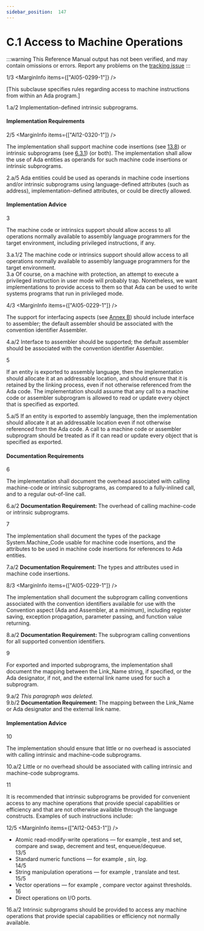 ```yaml
---
sidebar_position:  147
---
```


# C.1 Access to Machine Operations

:::warning
This Reference Manual output has not been verified,
and may contain omissions or errors.
Report any problems on the [tracking issue](https://github.com/ada-lang-io/ada-lang-io/issues/20)
:::


<MarginText>1/3</MarginText>
<MarginInfo items={["AI05-0299-1"]} />
<p>[This subclause specifies rules regarding access to machine instructions from within an Ada program.] <br /></p>

<AnnotatedOnly>
<MarginText>1.a/2</MarginText>
<Admonition type="aarm" aarm="implementation-defined">
<strong></strong>Implementation-defined intrinsic subprograms.<br /></Admonition>
</AnnotatedOnly>


#### Implementation Requirements

<MarginText>2/5</MarginText>
<MarginInfo items={["AI12-0320-1"]} />
<p>The implementation shall support machine code insertions (see <a href="../AA-13/AA-13.8">13.8</a>) or intrinsic subprograms (see <a href="../AA-6/AA-6.3#Subclause_6.3.1">6.3.1</a>) (or both). The implementation  shall  allow the use of Ada entities as operands for such machine code insertions or intrinsic subprograms.<br /></p>

<AnnotatedOnly>
<MarginText>2.a/5</MarginText>
<MarginInfo items={["AI12-0320-1"]} />
<Admonition type="aarm" aarm="discussion">
<strong></strong>Ada entities could be used as operands in machine code insertions and/or intrinsic subprograms using language-defined attributes (such as address), implementation-defined attributes, or could be directly allowed. <br /></Admonition>
</AnnotatedOnly>


#### Implementation Advice

<MarginText>3</MarginText>
<p>The machine code or intrinsics support should allow access to all operations normally available to assembly language programmers for the target environment, including privileged instructions, if any. <br /></p>

<AnnotatedOnly>
<MarginText>3.a.1/2</MarginText>
<Admonition type="aarm" aarm="implementation-advice">
<strong></strong>The machine code or intrinsics support should allow access to all operations normally available to assembly language programmers for the target environment.<br /></Admonition>
</AnnotatedOnly>

<AnnotatedOnly>
<MarginText>3.a</MarginText>
<Admonition type="aarm" aarm="ramification">
<strong></strong>Of course, on a machine with protection, an attempt to execute a privileged instruction in user mode will probably trap. Nonetheless, we want implementations to provide access to them so that Ada can be used to write systems programs that run in privileged mode. <br /></Admonition>
</AnnotatedOnly>

<MarginText>4/3</MarginText>
<MarginInfo items={["AI05-0229-1"]} />
<p>The support for interfacing aspects (see <a href="../AA-B/">Annex B</a>) should include interface to assembler; the default assembler should be associated with the convention identifier Assembler. <br /></p>

<AnnotatedOnly>
<MarginText>4.a/2</MarginText>
<Admonition type="aarm" aarm="implementation-advice">
<strong></strong>Interface to assembler should be supported; the default assembler should be associated with the convention identifier Assembler.<br /></Admonition>
</AnnotatedOnly>

<MarginText>5</MarginText>
<p>If an entity is exported to assembly language, then the implementation should allocate it at an addressable location, and should ensure that it is retained by the linking process, even if not otherwise referenced from the Ada code. The implementation should assume that any call to a machine code or assembler subprogram is allowed to read or update every object that is specified as exported. <br /></p>

<AnnotatedOnly>
<MarginText>5.a/5</MarginText>
<Admonition type="aarm" aarm="implementation-advice">
<strong></strong>If an entity is exported to assembly language, then the implementation should allocate it at an addressable location even if not otherwise referenced from the Ada code. A call to a machine code or assembler subprogram should be treated as if it can  read or update every object that is specified as exported.<br /></Admonition>
</AnnotatedOnly>


#### Documentation Requirements

<MarginText>6</MarginText>
<p>The implementation shall document the overhead associated with calling machine-code or intrinsic subprograms, as compared to a fully-inlined call, and to a regular out-of-line call. <br /></p>

<AnnotatedOnly>
<MarginText>6.a/2</MarginText>
<Admonition type="aarm" aarm="note">
<strong>Documentation Requirement: </strong>The overhead of calling machine-code or intrinsic subprograms.<br /></Admonition>
</AnnotatedOnly>

<MarginText>7</MarginText>
<p>The implementation shall document the types of the package System.Machine_Code usable for machine code insertions, and the attributes to be used in machine code insertions for references to Ada entities. <br /></p>

<AnnotatedOnly>
<MarginText>7.a/2</MarginText>
<Admonition type="aarm" aarm="note">
<strong>Documentation Requirement: </strong>The types and attributes used in machine code insertions.<br /></Admonition>
</AnnotatedOnly>

<MarginText>8/3</MarginText>
<MarginInfo items={["AI05-0229-1"]} />
<p>The implementation shall document the subprogram calling conventions associated with the convention identifiers available for use with the Convention aspect (Ada and Assembler, at a minimum), including register saving, exception propagation, parameter passing, and function value returning. <br /></p>

<AnnotatedOnly>
<MarginText>8.a/2</MarginText>
<Admonition type="aarm" aarm="note">
<strong>Documentation Requirement: </strong>The subprogram calling conventions for all supported convention identifiers.<br /></Admonition>
</AnnotatedOnly>

<MarginText>9</MarginText>
<p>For exported and imported subprograms, the implementation shall document the mapping between the Link_Name string, if specified, or the Ada designator, if not, and the external link name used for such a subprogram. <br /></p>

<AnnotatedOnly>
<MarginText>9.a/2</MarginText>
<Admonition type="aarm" aarm="note">
<em>This paragraph was deleted.</em><br /></Admonition>
</AnnotatedOnly>

<AnnotatedOnly>
<MarginText>9.b/2</MarginText>
<Admonition type="aarm" aarm="note">
<strong>Documentation Requirement: </strong>The mapping between the Link_Name or Ada designator and the external link name.<br /></Admonition>
</AnnotatedOnly>


#### Implementation Advice

<MarginText>10</MarginText>
<p>The implementation should ensure that little or no overhead is associated with calling intrinsic and machine-code subprograms. <br /></p>

<AnnotatedOnly>
<MarginText>10.a/2</MarginText>
<Admonition type="aarm" aarm="implementation-advice">
<strong></strong>Little or no overhead should be associated with calling intrinsic and machine-code subprograms.<br /></Admonition>
</AnnotatedOnly>

<MarginText>11</MarginText>
<p>It is recommended that intrinsic subprograms be provided for convenient access to any machine operations that provide special capabilities or efficiency and that are not otherwise available through the language constructs. Examples of such instructions include: <br /></p>

<MarginText>12/5</MarginText>
<MarginInfo items={["AI12-0453-1"]} />
<ul>
<li>Atomic read-modify-write operations &mdash; for example , test and set, compare and swap, decrement and test, enqueue/dequeue.<br /></li>
<MarginText>13/5</MarginText>
<MarginInfo items={["AI12-0453-1"]} />
<li>Standard numeric functions &mdash; for example , <em>sin</em>, <em>log</em>.<br /></li>
<MarginText>14/5</MarginText>
<MarginInfo items={["AI12-0453-1"]} />
<li>String manipulation operations &mdash; for example , translate and test.<br /></li>
<MarginText>15/5</MarginText>
<MarginInfo items={["AI12-0453-1"]} />
<li>Vector operations &mdash; for example , compare vector against thresholds.<br /></li>
<MarginText>16</MarginText>
<li>Direct operations on I/O ports.<br /></li>
</ul>
<AnnotatedOnly>
<MarginText>16.a/2</MarginText>
<Admonition type="aarm" aarm="implementation-advice">
<strong></strong>Intrinsic subprograms should be provided to access any machine operations that provide special capabilities or efficiency not normally available.<br /></Admonition>
</AnnotatedOnly>

